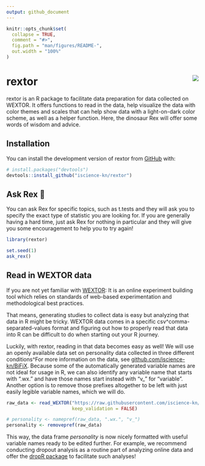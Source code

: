 ```yaml
---
output: github_document
---
```


<!-- README.md is generated from README.Rmd. Please edit that file -->

```r
knitr::opts_chunk$set(
  collapse = TRUE,
  comment = "#>",
  fig.path = "man/figures/README-",
  out.width = "100%"
)
```

# rextor <a href='https://iscience-kn.github.io/rextor/'><img src='man/figures/rextor_logo.png' align="right" /></a>

<!-- height="138" -->
 
rextor is an R package to facilitate data preparation for data collected on WEXTOR.
It offers functions to read in the data, help visualize the data with color themes and scales that can help show data with a  light-on-dark color scheme, as well as a helper function.
Here, the dinosaur Rex will offer some words of wisdom and advice.


## Installation

You can install the development version of rextor from [GitHub](https://github.com/) with:

``` r
# install.packages("devtools")
devtools::install_github("iscience-kn/rextor")
```

## Ask Rex 🦖

You can ask Rex for specific topics, such as t.tests and they will ask you to specify the exact type of statistic you are looking for. 
If you are generally having a hard time, just ask Rex for nothing in particular and they will give you some encouragement to help you to try again!

```r
library(rextor)

set.seed(1)
ask_rex()
```

## Read in WEXTOR data

If you are not yet familiar with [WEXTOR](https://wextor.eu): 
It is an online experiment building tool which relies on standards of web-based experimentation and methodological best practices.

That means, generating studies to collect data is easy but analyzing that data in R might be tricky.
WEXTOR data comes in a specific csv^comma-separated-values format and figuring out how to properly read that data into R can be difficult to do when starting out your R journey. 

Luckily, with rextor, reading in that data becomes easy as well! 
We will use an openly available data set on personality data collected in three different conditions^For more information on the data, see [github.com/iscience-kn/BiFiX](https://github.com/iscience-kn/BiFiX).
Because some of the automatically generated variable names are not ideal for usage in R, we can also identify any variable name that starts with ".wx." and have those names start instead with "v_" for "variable".
Another option is to remove those prefixes altogether to be left with just easily legible variable names, which we will do.

```r
raw_data <- read_WEXTOR("https://raw.githubusercontent.com/iscience-kn/BiFiX/refs/heads/main/data/BiFiX_data.csv", 
                        keep_validation = FALSE)

# personality <- namepref(raw_data, ".wx.", "v_")
personality <- removepref(raw_data)
```

This way, the data frame _personality_ is now nicely formatted with useful variable names ready to be edited further.
For example, we recommend conducting dropout analysis as a routine part of analyzing online data and offer the [dropR package](https://iscience-kn.github.io/dropR/) to facilitate such analyses! 
